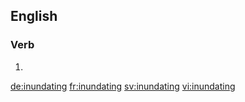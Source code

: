 ==English==

===Verb===
{{head|en|present participle}}

# {{present participle of|inundate|lang=en}}

[[de:inundating]]
[[fr:inundating]]
[[sv:inundating]]
[[vi:inundating]]